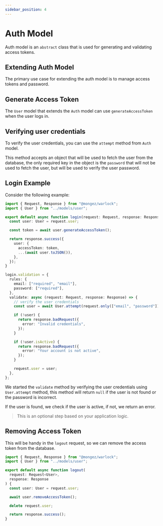 ```yaml
---
sidebar_position: 4
---
```


# Auth Model

Auth model is an `abstract` class that is used for generating and validating access tokens.

## Extending Auth Model

The primary use case for extending the auth model is to manage access tokens and password.

## Generate Access Token

The `User` model that extends the `Auth` model can use `generateAccessToken` when the user logs in.

## Verifying user credentials

To verify the user credentials, you can use the `attempt` method from `Auth` model.

This method accepts an object that will be used to fetch the user from the database, the only required key in the object is the `password` that will not be used to fetch the user, but will be used to verify the user password.

## Login Example

Consider the following example:

```ts {7,24} title="src/app/users/controllers/login.ts"
import { Request, Response } from "@mongez/warlock";
import { User } from "../models/user";

export default async function login(request: Request, response: Response) {
  const user: User = request.user;

  const token = await user.generateAccessToken();

  return response.success({
    user: {
      accessToken: token,
      ...(await user.toJSON()),
    },
  });
}

login.validation = {
  rules: {
    email: ["required", "email"],
    password: ["required"],
  },
  validate: async (request: Request, response: Response) => {
    // verify the user credentials
    const user = await User.attempt(request.only(["email", "password"]));

    if (!user) {
      return response.badRequest({
        error: "Invalid credentials",
      });
    }

    if (!user.isActive) {
      return response.badRequest({
        error: "Your account is not active",
      });
    }

    request.user = user;
  },
};
```

We started the `validate` method by verifying the user credentials using `User.attempt` method, this method will return `null` if the user is not found or the password is incorrect.

If the user is found, we check if the user is active, if not, we return an error.

> This is an optional step based on your application logic.

## Removing Access Token

This will be handy in the `logout` request, so we can remove the access token from the database.

```ts {7} title="src/app/users/controllers/logout.ts"
import { Request, Response } from "@mongez/warlock";
import { User } from "../models/user";

export default async function logout(
  request: Request<User>,
  response: Response
) {
  const user: User = request.user;

  await user.removeAccessToken();

  delete request.user;

  return response.success();
}
```
